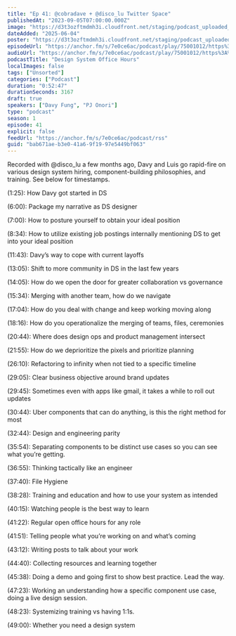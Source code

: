 ```yaml
---
title: "Ep 41: @cobradave + @disco_lu Twitter Space"
publishedAt: "2023-09-05T07:00:00.000Z"
image: "https://d3t3ozftmdmh3i.cloudfront.net/staging/podcast_uploaded_nologo/21047747/21047747-1699427880984-48d6ab24edbb5.jpg"
dateAdded: "2025-06-04"
poster: "https://d3t3ozftmdmh3i.cloudfront.net/staging/podcast_uploaded_nologo/21047747/21047747-1699427880984-48d6ab24edbb5.jpg"
episodeUrl: "https://anchor.fm/s/7e0ce6ac/podcast/play/75001012/https%3A%2F%2Fd3ctxlq1ktw2nl.cloudfront.net%2Fstaging%2F2023-7-27%2F88710ae8-f29b-d7d1-fbca-285016e6cc01.mp3"
audioUrl: "https://anchor.fm/s/7e0ce6ac/podcast/play/75001012/https%3A%2F%2Fd3ctxlq1ktw2nl.cloudfront.net%2Fstaging%2F2023-7-27%2F88710ae8-f29b-d7d1-fbca-285016e6cc01.mp3"
podcastTitle: "Design System Office Hours"
localImages: false
tags: ["Unsorted"]
categories: ["Podcast"]
duration: "0:52:47"
durationSeconds: 3167
draft: true
speakers: ["Davy Fung", "PJ Onori"]
type: "podcast"
season: 1
episode: 41
explicit: false
feedUrl: "https://anchor.fm/s/7e0ce6ac/podcast/rss"
guid: "bab671ae-b3e0-41a6-9f19-97e5449bf063"
---
```

Recorded with @disco\_lu a few months ago, Davy and Luis go rapid-fire on various design system hiring, component-building philosophies, and training. See below for timestamps.

(1:25): How Davy got started in DS

(6:00): Package my narrative as DS designer

(7:00): How to posture yourself to obtain your ideal position

(8:34): How to utilize existing job postings internally mentioning DS to get into your ideal position

(11:43): Davy’s way to cope with current layoffs

(13:05): Shift to more community in DS in the last few years

(14:05): How do we open the door for greater collaboration vs governance

(15:34): Merging with another team, how do we navigate

(17:04): How do you deal with change and keep working moving along

(18:16): How do you operationalize the merging of teams, files, ceremonies

(20:44): Where does design ops and product management intersect

(21:55): How do we deprioritize the pixels and prioritize planning

(26:10): Refactoring to infinity when not tied to a specific timeline

(29:05): Clear business objective around brand updates

(29:45): Sometimes even with apps like gmail, it takes a while to roll out updates

(30:44): Uber components that can do anything, is this the right method for most

(32:44): Design and engineering parity

(35:54): Separating components to be distinct use cases so you can see what you’re getting.

(36:55): Thinking tactically like an engineer

(37:40): File Hygiene

(38:28): Training and education and how to use your system as intended

(40:15): Watching people is the best way to learn

(41:22): Regular open office hours for any role

(41:51): Telling people what you’re working on and what’s coming

(43:12): Writing posts to talk about your work

(44:40): Collecting resources and learning together

(45:38): Doing a demo and going first to show best practice. Lead the way.

(47:23): Working an understanding how a specific component use case, doing a live design session.

(48:23): Systemizing training vs having 1:1s.

(49:00): Whether you need a design system
